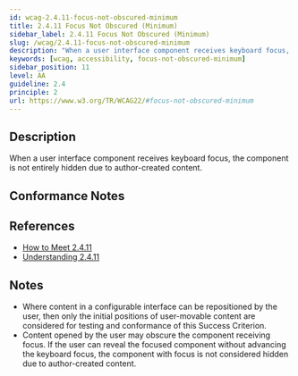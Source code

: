 ```yaml
---
id: wcag-2.4.11-focus-not-obscured-minimum
title: 2.4.11 Focus Not Obscured (Minimum)
sidebar_label: 2.4.11 Focus Not Obscured (Minimum)
slug: /wcag/2.4.11-focus-not-obscured-minimum
description: "When a user interface component receives keyboard focus, the component is not entirely hidden due to author-created content."
keywords: [wcag, accessibility, focus-not-obscured-minimum]
sidebar_position: 11
level: AA
guideline: 2.4
principle: 2
url: https://www.w3.org/TR/WCAG22/#focus-not-obscured-minimum
---
```


## Description

When a user interface component receives keyboard focus, the component is not entirely hidden due to author-created content.

## Conformance Notes

<Project name="ads">
  <Unknown></Unknown>
</Project>

<Project name="scix">
  <Support></Support>
</Project>

## References

- [How to Meet 2.4.11](https://www.w3.org/WAI/WCAG22/quickref/#focus-not-obscured-minimum)
- [Understanding 2.4.11](https://www.w3.org/WAI/WCAG22/Understanding/focus-not-obscured-minimum.html)

## Notes

- Where content in a configurable interface can be repositioned by the user, then only the initial positions of user-movable content are considered for testing and conformance of this Success Criterion.
- Content opened by the user may obscure the component receiving focus. If the user can reveal the focused component without advancing the keyboard focus, the component with focus is not considered hidden due to author-created content.

